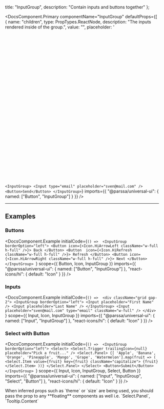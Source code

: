 
  title: "InputGroup",
  description: "Contain inputs and buttons together"
};

<DocsComponent.Primary
  componentName="InputGroup"
  defaultProps={[
    {
      name: "children",
      type: PropTypes.ReactNode,
      description: "The inputs rendered inside of the group.",
      value: "",
      placeholder: '<svg viewBox="0 0 15 15" fill="none" xmlns="http://www.w3.org/2000/svg">',
      noEdit: true
    },
    {
      name: "borderOption",
      type: PropTypes.String,
      description: "Determines how the borders of the inputs render internally.",
      value: "right",
      options: ["left", "right", "both", "none"]
    },
    "theme",
    "size"
  ]}
  customRender={
    <InputGroup>
      <Input type="email" placeholder="sven@mail.com" />
      <Button>Send</Button>
    </InputGroup>
  }
  scope={{
    Button,
    InputGroup
  }}
  initialCode={`<InputGroup>
  <Input type="email" placeholder="sven@mail.com" />
  <Button>Send</Button>
</InputGroup>`}
  imports={{
    "@parssa/universal-ui": {
      named: ["Button", "InputGroup"]
    }
  }}
/>

---

## Examples

### Buttons

<DocsComponent.Example
  initialCode={`() => 
      <InputGroup borderOption="left">
        <Button icon={<Icon.HiArrowLeft className="w-full h-full" />}>
          Back
        </Button>
        <Button  icon={<Icon.HiRefresh className="w-full h-full" />}>
          Refresh
        </Button>
        <Button icon={<Icon.HiArrowRight className="w-full h-full" />}>
          Next
        </Button>
      </InputGroup>
    `}
  scope={{
    Button,
    Icon,
    InputGroup
  }}
  imports={{
    "@parssa/universal-ui": {
      named: ["Button", "InputGroup"]
    },
    "react-icons/hi": {
      default: "Icon"
    }
  }}
/>

### Inputs

<DocsComponent.Example
  initialCode={`() => 
      <div className="grid gap-2">
        <InputGroup borderOption="left">
          <Input placeholder="First Name" />
          <Input placeholder="Last Name" />
        </InputGroup>
        <Input placeholder="sven@mail.com" type="email" className="w-full" />
      </div>
    `}
  scope={{
    Input,
    Icon,
    InputGroup
  }}
  imports={{
    "@parssa/universal-ui": {
      named: ["Input", "InputGroup"]
    },
    "react-icons/hi": {
      default: "Icon"
    }
  }}
/>

### Select with Button

<DocsComponent.Example
  initialCode={`() => 
      <InputGroup borderOption="left">
        <Select>
          <Select.Trigger trailingIcon={null} placeholder="Pick a fruit..." />
          <Select.Panel>
            {[
              'Apple',
              'Banana',
              'Orange',
              'Pineapple',
              'Mango',
              'Grape',
              'Watermelon'].map(fruit => (
              <Select.Item value={fruit} key={fruit} className="capitalize">
              {fruit}
              </Select.Item>
            ))}
          </Select.Panel>
        </Select>
        <Button>Submit</Button>
      </InputGroup>
    `}
  scope={{
    Input,
    Icon,
    InputGroup,
    Select,
    Button
  }}
  imports={{
    "@parssa/universal-ui": {
      named: ["Input", "InputGroup", "Select", "Button"]
    },
    "react-icons/hi": {
      default: "Icon"
    }
  }}
/>

<Callout className="mt-size-4y" theme="warning" size='sm'>
    When inferred props such as `theme` or `size` are being used, you should pass the prop to any  **floating** components as well i.e. `Select.Panel`, `Tooltip.Content`
</Callout>

